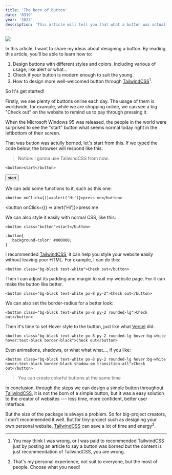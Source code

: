 ```yaml
---
title: 'The born of button'
date: '0319'
year: '2023'
description: 'This article will tell you that what a button was actually borned. And how to create various of button throughout the help of TailwindCSS. Get started now!'
---
```


<Image src="/writing/button.webp" />

In this article, I want to share my ideas about designing a button. By reading this article, you'll be able to learn how to:

1. Design buttons with different styles and colors. Including various of usage, like alert or what...
2. Check if your button is modern enough to suit the young.
3. How to design more well-welcomed button through [TailwindCSS](https://TailwindCSS.com)<sup>1</sup>.

So It's get started!

Firstly, we see plenty of buttons online each day. The usage of them is worldwide, for example, while we are shopping online, we can see a big "Check out" on the website to remind us to pay through pressing it.

When the Microsoft Windows 95 was released, the people in the world were surprised to see the "start" button what seems normal today right in the leftbottom of their screen.

That was button was actully borned, let's start from this. If we typed the code below, the browser will respond like this:

> Notice: I gonna use TailwindCSS from now.

```
<button>start</button>
```

<button>start</button>

We can add some functions to it, such as this one:

```
<button onClick={()=>alert('Hi')}>press me</button>
```

<button onClick={() => alert('Hi')}>press me</button>

We can also style it easily with normal CSS, like this:

```
<button class="button">start</button>
```

```
.button{
   background-color: #000000;
}
```

I recommended [TailwindCSS](https://TailwindCSS.com), it can help you style your website easily without leaving your HTML. For example, I can do this:

```
<button class="bg-black text-white">Check out</button>
```

Then I can adjust its padding and margin to suit my website page. For it can make the button like better.

```
<button class="bg-black text-white px-8 py-2">Check out</button>
```

We can also set the border-radius for a better look:

```
<button class="bg-black text-white px-8 py-2 rounded-lg">Check out</button>
```

Then It's time to set Hover style to the button, just like what [Vercel](https://vercel.com) did.

```
<button class="bg-black text-white px-8 py-2 rounded-lg hover:bg-white hover:text-black border-black">Check out</button>
```

Even animations, shadows, or what what what..., if you like:

```
<button class="bg-black text-white px-8 py-2 rounded-lg hover:bg-white hover:text-black border-black shadow-sm transition-all">Check out</button>
```

>You can create colorful buttons at the same time

In conclusion, through the steps we can design a simple button throughout [TailwindCSS](https://TailwindCSS.com), it is not the born of a simple button, but it was a easy solution to the creator of websites --- less time, more confident, better user interface.

But the size of the package is always a problem. So for big-project creators, I don't recommended it well. But for tiny-project such as designing your own personal website, [TailwindCSS](https://TailwindCSS.com) can save a lot of time and energy<sup>2</sup>.

---

1. You may think I was wrong, or I was paid to recommended TailwindCSS just by posting an article to say a button was borned but the content is just recommendation of TailwindCSS, you are wrong.

2. That's my personal experience, not suit to everyone, but the most of people. Choose what you need!

